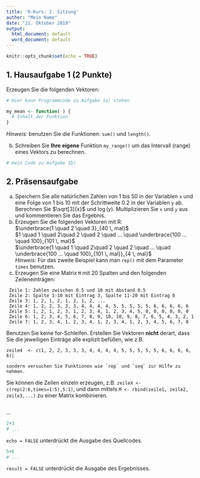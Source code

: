 ```yaml
---
title: 'R-Kurs: 2. Sitzung'
author: "Mein Name"
date: "21. Oktober 2019"
output:
  html_document: default
  word_document: default
---
```


```r
knitr::opts_chunk$set(echo = TRUE)
```

## 1. Hausaufgabe 1 (2 Punkte)
   Erzeugen Sie die folgenden Vektoren:
```r
# Hier kann Programmcode zu Aufgabe 1a) stehen

my_mean <- function( ) {
  # Inhalt der Funktion
}

```
  *Hinweis:* benutzen Sie die Funktionen: `sum()` und `length()`.

  b) Schreiben Sie **Ihre eigene** Funktion `my_range()` um das Intervall (range) eines Vektors zu berechnen.
```r

# mein Code zu Aufgabe 1b)

```

## 2. Präsensaufgabe

a)  Speichern Sie alle natürlichen Zahlen von 1 bis 50 in der Variablen `x` und eine Folge von 1 bis 10 mit der Schrittweite 0.2 in der Variablen `y` ab. Berechnen Sie $\sqrt[3]{x}$ und $\log(y)$.
Multiplizieren Sie `x` und `y` aus und kommentieren Sie das Ergebnis.
b)  Erzeugen Sie die folgenden Vektoren mit R:  
 $\underbrace{1 \quad 2 \quad  3}_{40 \, mal}$  
 $1 \quad 1 \quad 2\quad 2 \quad 2 \quad  ... \quad \underbrace{100 ... \quad 100}_{101 \, mal}$  
 $\underbrace{1 \quad 1 \quad 2\quad 2 \quad 2 \quad  ... \quad \underbrace{100 ... \quad 100}_{101 \, mal}}_{4 \, mal}$  
 *Hinweis:* Für das zweite Beispiel kann man `rep()` mit dem Parameter `times` benutzen.
c) Erzeugen Sie eine Matrix `M` mit 20 Spalten und den folgenden
  Zeileneinträgen:
 ```
  Zeile 1: Zahlen zwischen 0.5 und 10 mit Abstand 0.5
  Zeile 2: Spalte 1-10 mit Eintrag 3, Spalte 11-20 mit Eintrag 0
  Zeile 3: 1, 2, 1, 2, 1, 2, 1, 2, ...
  Zeile 4: 1, 2, 2, 3, 3, 3, 4, 4, 4, 4, 5, 5, 5, 5, 5, 6, 6, 6, 6, 6
  Zeile 5: 1, 2, 1, 2, 3, 1, 2, 3, 4, 1, 2, 3, 4, 5, 0, 0, 0, 0, 0, 0
  Zeile 6: 1, 2, 3, 4, 5, 6, 7, 8, 9, 10, 10, 9, 8, 7, 6, 5, 4, 3, 2, 1
  Zeile 7: 1, 2, 3, 4, 1, 2, 3, 4, 1, 2, 3, 4, 1, 2, 3, 4, 5, 6, 7, 8  
 ```
  Benutzen Sie keine for-Schleifen. Erstellen Sie Vektoren **nicht** derart, dass Sie 
  die jeweiligen Einträge alle explizit befüllen, wie z.B. 
```
zeile4  <- c(1, 2, 2, 3, 3, 3, 4, 4, 4, 4, 5, 5, 5, 5, 5, 6, 6, 6, 6, 6)|
```
	sondern versuchen Sie Funktionen wie `rep` und `seq` zur Hilfe zu nehmen.
  Sie können die Zeilen einzeln erzeugen, z.B. `zeileX <- c(rep(2:6,times=1:5),5:1)`, und dann mittels `M <- rbind(zeile1, zeile2, zeile3,...)` zu einer Matrix kombinieren.
```r

```

...

```r
2+3
# ...
```

`echo = FALSE` unterdrückt die Ausgabe des Quellcodes.

```r
5+6
# ...
```

`result = FALSE` unterdrückt die Ausgabe des Ergebnisses.
